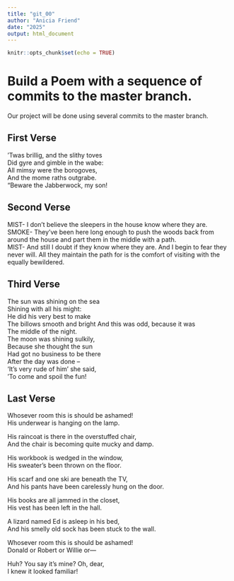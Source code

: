 ```yaml
---
title: "git_00"
author: "Anicia Friend"
date: "2025"
output: html_document
---
```


```r
knitr::opts_chunk$set(echo = TRUE)
```
# Build a Poem with a sequence of commits to the master branch.
Our project will be done using several commits to the master branch.
<!-- Do not modify or change any text in "!--" bracketed areas such as this --- these are instructions to
you, if you change any of this the git program will notice it and compromise your git merging strategy !-->

## First Verse 
<!--Put the first five lines of a poem by Lewis Carrol in this section!-->
'Twas brillig, and the slithy toves  
Did gyre and gimble in the wabe:  
All mimsy were the borogoves,  
And the mome raths outgrabe.  
"Beware the Jabberwock, my son!  

## Second Verse
<!--Put the first five lines of a poem by Robert Frost here!-->
MIST- I don't believe the sleepers in the house know where they are.  
SMOKE- They've been here long enough to push the woods back from around the house and part them in the middle with a path.  
MIST- And still I doubt if they know where they are.   And I begin to fear they never will. All they maintain the path for is the comfort of visiting with the equally bewildered.  

## Third Verse
<!--Put the first two verses of The Walrus and the Carpenter here!-->
The sun was shining on the sea  
Shining with all his might:  
He did his very best to make  
The billows smooth and bright  And this was odd, because it was  
The middle of the night.  
The moon was shining sulkily,  
Because she thought the sun  
Had got no business to be there  
After the day was done –  
‘It’s very rude of him’ she said,  
‘To come and spoil the fun!  

## Last Verse
<!--Put a short poem of your choice 8-20 lines,here!-->
Whosever room this is should be ashamed!  
His underwear is hanging on the lamp.  

His raincoat is there in the overstuffed chair,  
And the chair is becoming quite mucky and damp.  

His workbook is wedged in the window,  
His sweater's been thrown on the floor.  

His scarf and one ski are beneath the TV,  
And his pants have been carelessly hung on the door.  

His books are all jammed in the closet,  
His vest has been left in the hall.  

A lizard named Ed is asleep in his bed,  
And his smelly old sock has been stuck to the wall.  

Whosever room this is should be ashamed!  
Donald or Robert or Willie or—  

Huh? You say it’s mine? Oh, dear,  
I knew it looked familiar!  

